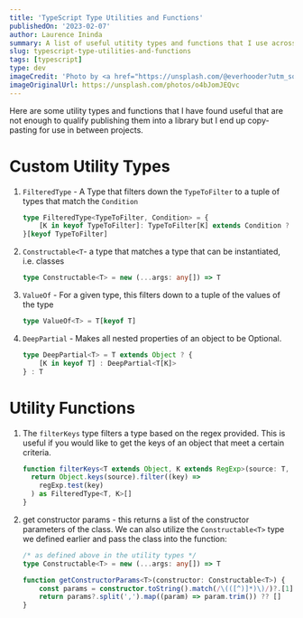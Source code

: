```yaml
---
title: 'TypeScript Type Utilities and Functions'
publishedOn: '2023-02-07'
author: Laurence Ininda
summary: A list of useful utitity types and functions that I use across various projects.
slug: typescript-type-utilities-and-functions
tags: [typescript]
type: dev
imageCredit: 'Photo by <a href="https://unsplash.com/@everhooder?utm_source=unsplash&utm_medium=referral&utm_content=creditCopyText">ål nik</a> on <a href="https://unsplash.com/photos/77HrB1xRZVc?utm_source=unsplash&utm_medium=referral&utm_content=creditCopyText">Unsplash</a>'
imageOriginalUrl: https://unsplash.com/photos/o4bJomJEQvc
---
```


Here are some utility types and functions that I have found useful that are not enough to qualify publishing them into a library but I end up copy-pasting for use in between projects.

# Custom Utility Types

1. `FilteredType` - A Type that filters down the `TypeToFilter` to a tuple of types that match the `Condition`

    ```ts
    type FilteredType<TypeToFilter, Condition> = {
    	[K in keyof TypeToFilter]: TypeToFilter[K] extends Condition ? K : never
    }[keyof TypeToFilter]
    ```

2. `Constructable<T`- a type that matches a type that can be instantiated, i.e. classes

    ```ts
    type Constructable<T> = new (...args: any[]) => T
    ```

3. `ValueOf` - For a given type, this filters down to a tuple of the values of the type

    ```ts
    type ValueOf<T> = T[keyof T]
    ```

4. `DeepPartial` - Makes all nested properties of an object to be Optional.

    ```ts
    type DeepPartial<T> = T extends Object ? {
        [K in keyof T] : DeepPartial<T[K]>
    } : T
    ```


# Utility Functions

1. The `filterKeys` type filters a type based on the regex provided. This is useful if you would like to get the keys of an object that meet a certain criteria.

    ```ts
    function filterKeys<T extends Object, K extends RegExp>(source: T, regExp: K): FilteredType<T, K>[]{
      return Object.keys(source).filter((key) =>
        regExp.test(key)
      ) as FilteredType<T, K>[]
    }
    ```

2. get constructor params - this returns a list of the constructor parameters of the class. We can also utilize the `Constructable<T>` type we defined earlier and pass the class into the function:

    ```ts
    /* as defined above in the utility types */
    type Constructable<T> = new (...args: any[]) => T

    function getConstructorParams<T>(constructor: Constructable<T>) {
        const params = constructor.toString().match(/\(([^)]*)\)/)?.[1]
        return params?.split(',').map((param) => param.trim()) ?? []
    }
    ```
